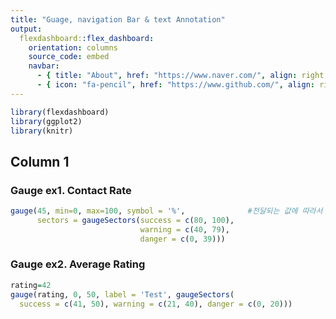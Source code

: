 ---
title: "Guage, navigation Bar & text Annotation"
output: 
  flexdashboard::flex_dashboard:
    orientation: columns
    source_code: embed
    navbar:
      - { title: "About", href: "https://www.naver.com/", align: right } 
      - { icon: "fa-pencil", href: "https://www.github.com/", align: right}
---
<!-- # 글자로하려면 타이틀 # 그림으로 하려면 아이콘 속성 -->


```{r setup, include=FALSE}
library(flexdashboard)
library(ggplot2)
library(knitr)
```

Column 1
-----------------------------------------------------------------------

### Gauge ex1. Contact Rate

```{r}
gauge(45, min=0, max=100, symbol = '%',              #전달되는 값에 따라서 색상을 변경시키라는 의미
      sectors = gaugeSectors(success = c(80, 100),
                             warning = c(40, 79),
                             danger = c(0, 39)))

```

### Gauge ex2. Average Rating

```{r}
rating=42
gauge(rating, 0, 50, label = 'Test', gaugeSectors(
  success = c(41, 50), warning = c(21, 40), danger = c(0, 20)))

```




